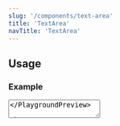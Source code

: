 ```yaml
---
slug: '/components/text-area'
title: 'TextArea'
navTitle: 'TextArea'
---
```




## Usage

### Example

<PlaygroundPreview>
  <TextArea
    id="textarea"
    label="Label"
    placeholder="Placeholder"
    helperText="Assistive text"
    required
    style={{ maxWidth: '320px' }}
  />
</PlaygroundPreview>

### Principles

- **A label should always be provided with a text area.**
- Use a text area when multiples lines of text is expected. For single line inputs, use a <InternalLink href="/components/text-input">TextInput component.</InternalLink>
- Allow the text area to reflect the length of the content you expect the user to enter.
- If possible, add programmatic assistance. Detect and pre-fill inputs to reduce errors and save time. Use sentence-case for default values, detected values, and auto-completion text.
- If possible, do input validation in client-side real-time and provide the user with immediate feedback. See <InternalLink href="/patterns/forms/form-validation">HDS Form validation pattern page</InternalLink> for more information.
- If possible, be forgiving of different input formats and small mistakes. It can greatly increase user experience of your product if you can fix common mistakes for the user.
- To decrease a cognitive load of the user, it is recommended to mark all required fields. Remember to provide explanation of the required field indicator at the top of your form.
- When given the `required` prop, there will be an asterisk (`*`) added after the label to emphasise its required status.
- While not required, you can show the current and the expected amount of characters below the text area in the assistive text.

### Variations

#### Default

A text area is meant for situations where inputted text is multiline or contains more than one sentence.

<PlaygroundPreview>
  <TextArea
    id="textarea-default"
    label="Label"
    placeholder="Placeholder"
    helperText="Assistive text"
    required
    style={{ maxWidth: '320px' }}
  />
</PlaygroundPreview>

#### With a tooltip

A text area can be provided with additional tooltip. Tooltip information should be considered as extra information, for example, why is this information gathered or how is it used. The user should have sufficient information on how to fill the input field in label and assistive text. You can find more information about Tooltips how they are used from the <InternalLink href="/components/tooltip">Tooltip documentation page</InternalLink>.

<PlaygroundPreview>
  <TextArea
    id="textarea-tooltip"
    label="Label"
    placeholder="Placeholder"
    tooltip={<Tooltip tooltipLabel="Tooltip label" buttonLabel="Tooltip button label">Tooltips contain nice to have information. Default Tooltip contents should not be longer than two to three sentences. For longer descriptions, provide a link to a separate page.</Tooltip>}
    style={{ maxWidth: '320px' }}
  />
</PlaygroundPreview>
